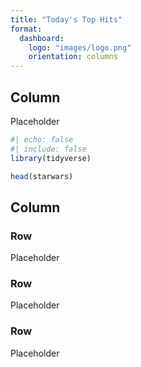 ```yaml
---
title: "Today's Top Hits"
format:
  dashboard:
    logo: "images/logo.png"
    orientation: columns
---
```


## Column {width="35%"}

Placeholder

```r
#| echo: false
#| include: false
library(tidyverse)
```

```r
head(starwars)
```

## Column {width="65%"}

### Row {height="10%"}

Placeholder

### Row {height="70%"}

Placeholder

### Row {height="20%"}

Placeholder